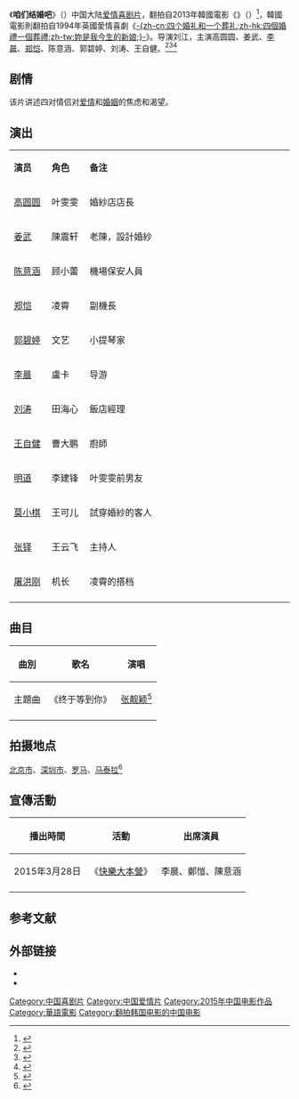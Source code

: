{{Otheruses|subject=2015年中国大陆电影《咱们结婚吧》|other=其他同名条目|我們結婚吧 (消歧義)}}
{{电影信息框
| 片名     = 咱们结婚吧
| 电影原名 = ''{{lang|en|Let's Get Married}}''
| 图像     = Let's Get Married poster.jpg
| 图像说明 = 海报
| 导演     = [[刘江_(导演)|刘江]]
| 监制     = 
| 制片     = 刘德宏
| 编剧     = 刘江<br>王红卫<br>王宇<br>徐楠
| 原著     = 
| 主演     = 高圆圆<br >姜武<br>李晨<br>郑恺<br>陈意涵<br>郭碧婷<br>刘涛<br>王自健
| 配乐     = 
| 摄影     = 
| 剪辑     = 
| 制片商   = 北京完美蓬瑞影视文化有限公司
| 发行商   = 
| 上映日期 = {{Film date|2015|4|2|中国大陆}}
| 片长     = 126分钟
| 产地     = {{CHNML}}
| 语言     = 普通话
| 预算     = 
| 票房     = 4552萬美金
| 前集     = 
| 续集     = 
}}
《'''咱们结婚吧'''》（{{lang-en|''Let's Get Married''}}）中国大陆[[爱情片|爱情]][[喜剧片|喜剧片]]，翻拍自2013年韓國電影《{{tsl|ko|결혼전야|结婚前夜|-{zh-cn:结婚前夜;zh-hk:婚前撻Q日記;zh-tw:婚禮行不行！？;}-}}》（{{lang-ko|결혼전야}}）<ref>{{cite news |author= |url=http://ent.sina.com.cn/m/c/2015-04-04/doc-iawzuney2494402.shtml |title=《咱们结婚吧》抄袭韩国电影？回应：翻拍 |newspaper=新浪娱乐 |date=2015-04-04 |accessdate=2015-05-13 |archive-date=2017-07-01 |archive-url=https://web.archive.org/web/20170701063306/http://ent.sina.com.cn/m/c/2015-04-04/doc-iawzuney2494402.shtml |dead-url=no }}</ref>，韓國電影則翻拍自1994年英國愛情喜劇《[[四個婚禮一個葬禮|-{zh-cn:四个婚礼和一个葬礼;zh-hk:四個婚禮一個葬禮;zh-tw:妳是我今生的新娘;}-]]》。导演刘江，主演高圆圆、姜武、[[李晨|李晨]]、[[郑恺|郑恺]]、陈意涵、郭碧婷、刘涛、王自健。<ref>{{cite news |author= |url=http://finance.ifeng.com/a/20150204/13482825_0.shtml#_zbs_baidu_bk |title=电影《咱们结婚吧》提前上映 导演：保留高圆圆 |newspaper=凤凰网 |date=2015-02-24 |accessdate=2015-05-10 |archive-date=2015-07-11 |archive-url=https://web.archive.org/web/20150711103620/http://finance.ifeng.com/a/20150204/13482825_0.shtml#_zbs_baidu_bk |dead-url=no }}</ref><ref>{{cite news |author= |url=http://ent.163.com/15/0312/08/AKGAIM1G000300B1.html#p=AKGABN7S00B50003 |title=评《咱们结婚吧》导演刘江：导演界的“大白” |newspaper=网易 |date=2015-03-12 |accessdate=2015-05-10 |archive-date=2015-07-11 |archive-url=https://web.archive.org/web/20150711165534/http://ent.163.com/15/0312/08/AKGAIM1G000300B1.html#p=AKGABN7S00B50003 |dead-url=no }}</ref><ref>{{cite news |author= |url=http://ent.qq.com/a/20150308/027643.htm#p=1 |title=高圆圆谈结婚：谁先说“我愿意”都可以 |newspaper=腾讯网 |date=2015-03-08 |accessdate=2015-05-10 |archive-date=2017-01-11 |archive-url=https://web.archive.org/web/20170111121316/http://ent.qq.com/a/20150308/027643.htm#p=1 |dead-url=no }}</ref>

==剧情==
该片讲述四对情侣对[[爱情|爱情]]和[[婚姻|婚姻]]的焦虑和渴望。

== 演出 ==
{|class="wikitable" width="40%"
|- style="background:cornflowerblue; color:white" align=center
|style="width:5%"|'''演员'''||style="width:5%"|'''角色'''||style="width:30%"|'''备注'''
|-
|[[高圆圆|高圆圆]]||叶雯雯||婚紗店店長
|-
|[[姜武|姜武]]|| 陳震轩||老陳，設計婚紗  
|- 
|[[陈意涵|陈意涵]]||顾小蕾||機場保安人員
|- 
|[[郑恺|郑恺]]||凌霄||副機長
|-
|[[郭碧婷|郭碧婷]]|| 文艺||小提琴家
|-
|[[李晨_(演员)|李晨]]||盧卡||导游
|-
|[[刘涛_(演员)|刘涛]]||田海心||飯店經理
|- 
|[[王自健|王自健]]||曹大鹏||廚師
|- 
|[[明道_(藝人)|明道]]||李建锋||叶雯雯前男友
|-
|[[莫小棋|莫小棋]]||王可儿||試穿婚紗的客人
|-
|[[张铎|张铎]]||王云飞 ||主持人
|-
|[[屠洪刚|屠洪刚]]||机长||凌霄的搭档
|-
|}

==曲目==
{| class="wikitable"
|-
! 曲別 !! 歌名 !! 演唱 
|-
|主題曲||《终于等到你》||[[张靓颖|张靓颖]]<ref>{{cite news |author= |url=http://ent.163.com/15/0327/15/ALNNHT4I000300B1.html |title=《咱们结婚吧》发主题曲 明道为富二代甩高圆圆 |newspaper=网易 |date=2015-03-27 |accessdate=2015-05-10 |archive-date=2016-08-26 |archive-url=https://web.archive.org/web/20160826130750/http://ent.163.com/15/0327/15/ALNNHT4I000300B1.html |dead-url=no }}</ref>
|-
|}

==拍摄地点==
[[北京市|北京市]]、[[深圳市|深圳市]]、[[罗马|罗马]]、[[马泰拉|马泰拉]]<ref>{{cite web|url=http://www.imdb.com/title/tt4572856/locations?ref_=tt_dt_dt|title=Let's Get Married (2015) - Filming Locations|author=|work=([[IMDB|IMDB]])|date=2015-11-02|accessdate=2015-11-02|archive-date=2016-03-30|archive-url=https://web.archive.org/web/20160330075109/http://www.imdb.com/title/tt4572856/locations?ref_=tt_dt_dt|dead-url=no}}</ref>

== 宣傳活動 ==
{| class="wikitable"
|-
! 播出時間 !! 活動 !! 出席演員 
|-
|2015年3月28日||《[[快樂大本營|快樂大本營]]》||李晨、鄭愷、陳意涵
|-
|}

==参考文献==
{{reflist}}

== 外部链接==
* {{douban}}
* {{Mtime|190641}}

{{DEFAULTSORT:Zanmen咱们结婚吧 }}
[[Category:中国喜剧片|Category:中国喜剧片]]
[[Category:中国爱情片|Category:中国爱情片]]
[[Category:2015年中国电影作品|Category:2015年中国电影作品]]
[[Category:華語電影|Category:華語電影]]
[[Category:翻拍韩国电影的中国电影|Category:翻拍韩国电影的中国电影]]